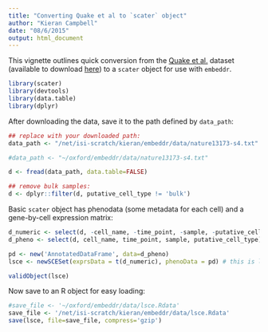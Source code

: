 ```yaml
---
title: "Converting Quake et al to `scater` object"
author: "Kieran Campbell"
date: "08/6/2015"
output: html_document
---
```


This vignette outlines quick conversion from the [Quake et al.](http://www.nature.com/nature/journal/v509/n7500/full/nature13173.html) dataset (available to download [here](http://www.nature.com/nature/journal/v509/n7500/extref/nature13173-s4.txt)) to a `scater` object for use with `embeddr`.

```r
library(scater)
library(devtools)
library(data.table)
library(dplyr)
```

After downloading the data, save it to the path defined by `data_path`:
```r
## replace with your downloaded path:
data_path <- "/net/isi-scratch/kieran/embeddr/data/nature13173-s4.txt" 

#data_path <- "~/oxford/embeddr/data/nature13173-s4.txt"

d <- fread(data_path, data.table=FALSE)

## remove bulk samples:
d <- dplyr::filter(d, putative_cell_type != 'bulk')
```

Basic `scater` object has phenodata (some metadata for each cell) and a gene-by-cell expression matrix:

```r
d_numeric <- select(d, -cell_name, -time_point, -sample, -putative_cell_type)
d_pheno <- select(d, cell_name, time_point, sample, putative_cell_type)

pd <- new('AnnotatedDataFrame', data=d_pheno)
lsce <- newSCESet(exprsData = t(d_numeric), phenoData = pd) # this is log2 data so use exprs

validObject(lsce)
```

Now save to an R object for easy loading:
```r
#save_file <- '~/oxford/embeddr/data/lsce.Rdata'
save_file <- '/net/isi-scratch/kieran/embeddr/data/lsce.Rdata'
save(lsce, file=save_file, compress='gzip')
```
